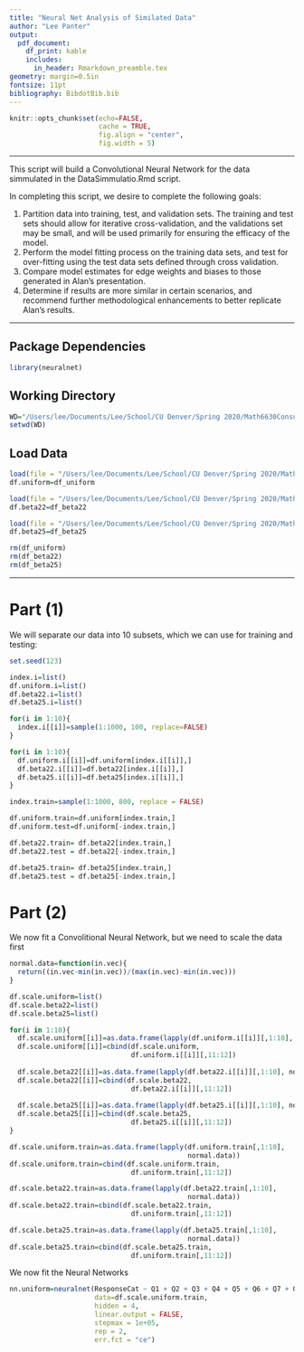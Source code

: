 ```yaml
---
title: "Neural Net Analysis of Similated Data"
author: "Lee Panter"
output: 
  pdf_document:
    df_print: kable
    includes:
      in_header: Rmarkdown_preamble.tex
geometry: margin=0.5in
fontsize: 11pt
bibliography: BibdotBib.bib
---
```


<!------------------------------------------------------------------------------>
<!--  ####  KNITR Setup & Script Information   #### -->
<!------------------------------------------------------------------------------>

<!--  ####  KNITR Specs   #### -->
```r
knitr::opts_chunk$set(echo=FALSE, 
                      cache = TRUE, 
                      fig.align = "center",
                      fig.width = 5)
```
***

<!--  ####  Description   #### -->
\begin{center}
\LARGE{\underline{\textbf{Description}}}
\end{center}

This script will build a Convolutional Neural Network for the data simmulated in the DataSimmulatio.Rmd script.  

In completing this script, we desire to complete the following goals:

1. Partition data into training, test, and validation sets. The training and test sets should allow for iterative cross-validation, and the validations set may be small, and will be used primarily for ensuring the efficacy of the model.
2. Perform the model fitting process on the training data sets, and test for over-fitting using the test data sets defined through cross validation.
3. Compare model estimates for edge weights and biases to those generated in Alan's presentation.  
4. Determine if results are more similar in certain scenarios, and recommend further methodological enhancements to better replicate Alan's results.

***

<!--  ####  Script Dependencies   #### -->
\begin{center}
\LARGE{\underline{\textbf{Script Dependencies}}}
\end{center}


<!--  Packages -->  
## Package Dependencies
```r
library(neuralnet)
```


<!--  Working Directory  -->       
## Working Directory
```r
WD="/Users/lee/Documents/Lee/School/CU Denver/Spring 2020/Math6630Consulting/AlanMalik_EducProbScore/SimmulationStudy/NNAnalysis"
setwd(WD)
```


<!-- Data  &  Variables -->       
## Load Data
```r
load(file = "/Users/lee/Documents/Lee/School/CU Denver/Spring 2020/Math6630Consulting/AlanMalik_EducProbScore/SimmulationStudy/DataSimmulation/df_uniform.Rdata")
df.uniform=df_uniform

load(file = "/Users/lee/Documents/Lee/School/CU Denver/Spring 2020/Math6630Consulting/AlanMalik_EducProbScore/SimmulationStudy/DataSimmulation/df_beta22.Rdata")
df.beta22=df_beta22

load(file = "/Users/lee/Documents/Lee/School/CU Denver/Spring 2020/Math6630Consulting/AlanMalik_EducProbScore/SimmulationStudy/DataSimmulation/df_beta25.Rdata")
df.beta25=df_beta25

rm(df_uniform)
rm(df_beta22)
rm(df_beta25)
```
***



# Part (1)

We will separate our data into 10 subsets, which we can use for training and testing:

```r
set.seed(123)

index.i=list()
df.uniform.i=list()
df.beta22.i=list()
df.beta25.i=list()

for(i in 1:10){
  index.i[[i]]=sample(1:1000, 100, replace=FALSE)
}

for(i in 1:10){
  df.uniform.i[[i]]=df.uniform[index.i[[i]],]
  df.beta22.i[[i]]=df.beta22[index.i[[i]],]
  df.beta25.i[[i]]=df.beta25[index.i[[i]],]
}

```

```r
index.train=sample(1:1000, 800, replace = FALSE)

df.uniform.train=df.uniform[index.train,]
df.uniform.test=df.uniform[-index.train,]

df.beta22.train= df.beta22[index.train,]
df.beta22.test = df.beta22[-index.train,]

df.beta25.train= df.beta25[index.train,]
df.beta25.test = df.beta25[-index.train,]
```


# Part (2)

We now fit a Convolitional Neural Network, but we need to scale the data first

```r
normal.data=function(in.vec){
  return((in.vec-min(in.vec))/(max(in.vec)-min(in.vec)))
}

df.scale.uniform=list()
df.scale.beta22=list()
df.scale.beta25=list()

for(i in 1:10){
  df.scale.uniform[[i]]=as.data.frame(lapply(df.uniform.i[[i]][,1:10], normal.data))
  df.scale.uniform[[i]]=cbind(df.scale.uniform, 
                              df.uniform.i[[i]][,11:12])
  
  df.scale.beta22[[i]]=as.data.frame(lapply(df.beta22.i[[i]][,1:10], normal.data))
  df.scale.beta22[[i]]=cbind(df.scale.beta22, 
                              df.beta22.i[[i]][,11:12])
  
  df.scale.beta25[[i]]=as.data.frame(lapply(df.beta25.i[[i]][,1:10], normal.data))
  df.scale.beta25[[i]]=cbind(df.scale.beta25, 
                              df.beta25.i[[i]][,11:12])
}

df.scale.uniform.train=as.data.frame(lapply(df.uniform.train[,1:10], 
                                            normal.data))
df.scale.uniform.train=cbind(df.scale.uniform.train, 
                              df.uniform.train[,11:12])

df.scale.beta22.train=as.data.frame(lapply(df.beta22.train[,1:10], 
                                            normal.data))
df.scale.beta22.train=cbind(df.scale.beta22.train, 
                              df.uniform.train[,11:12])

df.scale.beta25.train=as.data.frame(lapply(df.beta25.train[,1:10], 
                                            normal.data))
df.scale.beta25.train=cbind(df.scale.beta25.train, 
                              df.uniform.train[,11:12])

```

We now fit the Neural Networks

```r
nn.uniform=neuralnet(ResponseCat ~ Q1 + Q2 + Q3 + Q4 + Q5 + Q6 + Q7 + Q8 + Q9,
                     data=df.scale.uniform.train,
                     hidden = 4,
                     linear.output = FALSE,
                     stepmax = 1e+05,
                     rep = 2,
                     err.fct = "ce")
```

<!------------------------------------------------------------------------------>
<!-- Post-Script -->       
<!------------------------------------------------------------------------------>

<!-- Notes:        -->       

<!-- Compilation Errors -->       

<!-- Execution Errors -->

<!-- Next Scripts to Consider -->

<!------------------------------------------------------------------------------>

